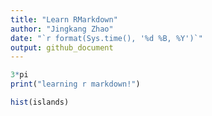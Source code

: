 ```yaml
---
title: "Learn RMarkdown"
author: "Jingkang Zhao"
date: "`r format(Sys.time(), '%d %B, %Y')`"
output: github_document
---
```


```r
3*pi
print("learning r markdown!")
```

```r
hist(islands)
```

